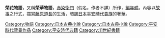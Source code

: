 '''榮花物語'''，又稱'''榮華物語'''，[[赤染衛門|赤染衛門]]（假名，作者不詳）所作，[[編年體|編年體]]{{tsl|ja|歴史物語|歷史故事}}。內容以[[故事|故事]]之行式，描寫[[藤原道長|藤原道長]]的生活，暗諷[[日本|日本]][[平安時代|平安時代]][[貴族|貴族]]的奢華。

{{Authority control}}
{{Stub|日本文学}}
[[Category:物語|Category:物語]]
[[Category:日本古典小說|Category:日本古典小說]]
[[Category:日本古典小說|Category:日本古典小說]]
[[Category:平安時代背景作品|Category:平安時代背景作品]]
[[Category:平安時代典籍|Category:平安時代典籍]]
[[Category:11世紀書籍|Category:11世紀書籍]]